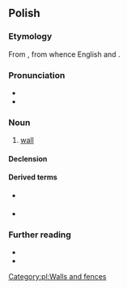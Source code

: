 {{also|ścianą}}
==Polish==
{{wp|lang=pl}}

===Etymology===
From {{inh|pl|sla-pro|*stěna}}, from {{der|pl|ine-pro| *steyh₂-}} whence English {{m|en|stone}} and {{m|en|stain}}.

===Pronunciation===
* {{pl-IPA}}
* {{audio|pl|Pl-ściana.ogg|audio}}

===Noun===
{{pl-noun|f}}

# [[wall]]

====Declension====
{{pl-decl-noun-f|ścia|n}}

====Derived terms====
* {{q|adjective}} {{l|pl|ścienny}}
* {{q|noun}} {{l|pl|równoległościan}}

===Further reading===
* {{R:pl:WSJP}}
* {{R:PWN}}

[[Category:pl:Walls and fences]]
